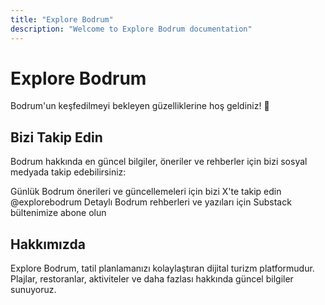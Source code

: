 ```yaml
---
title: "Explore Bodrum"
description: "Welcome to Explore Bodrum documentation"
---
```


# Explore Bodrum

Bodrum'un keşfedilmeyi bekleyen güzelliklerine hoş geldiniz! 🌊

## Bizi Takip Edin

Bodrum hakkında en güncel bilgiler, öneriler ve rehberler için bizi sosyal medyada takip edebilirsiniz:

<Card title="X (Twitter)" icon="x-twitter" href="https://x.com/explorebodrum">
  Günlük Bodrum önerileri ve güncellemeleri için bizi X'te takip edin @explorebodrum
</Card>

<Card title="Substack" icon="newspaper" href="https://substack.com/@explorebodrum">
  Detaylı Bodrum rehberleri ve yazıları için Substack bültenimize abone olun
</Card>

## Hakkımızda

Explore Bodrum, tatil planlamanızı kolaylaştıran dijital turizm platformudur. Plajlar, restoranlar, aktiviteler ve daha fazlası hakkında güncel bilgiler sunuyoruz.